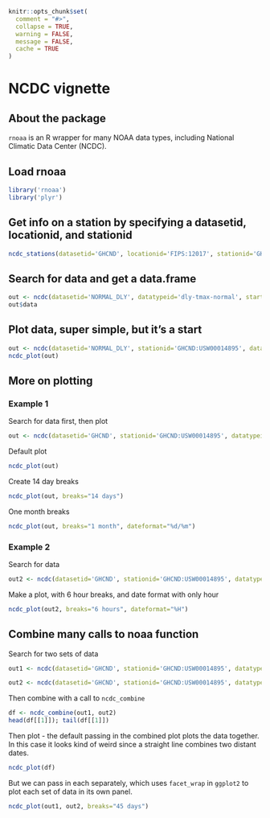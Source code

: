 <!--
%\VignetteEngine{knitr::knitr}
%\VignetteIndexEntry{ncdc vignette}
%\VignetteEncoding{UTF-8}
-->

```r
knitr::opts_chunk$set(
  comment = "#>", 
  collapse = TRUE,
  warning = FALSE, 
  message = FALSE,
  cache = TRUE
)
```

NCDC vignette
======

## About the package

`rnoaa` is an R wrapper for many NOAA data types, including National Climatic Data Center (NCDC).

## Load rnoaa

```r
library('rnoaa')
library('plyr')
```

## Get info on a station by specifying a datasetid, locationid, and stationid

```r
ncdc_stations(datasetid='GHCND', locationid='FIPS:12017', stationid='GHCND:USC00084289')
```

## Search for data and get a data.frame

```r
out <- ncdc(datasetid='NORMAL_DLY', datatypeid='dly-tmax-normal', startdate = '2010-05-01', enddate = '2010-05-10')
out$data
```

## Plot data, super simple, but it's a start

```r
out <- ncdc(datasetid='NORMAL_DLY', stationid='GHCND:USW00014895', datatypeid='dly-tmax-normal', startdate = '2010-01-01', enddate = '2010-12-10', limit = 300)
ncdc_plot(out)
```

## More on plotting

### Example 1

Search for data first, then plot

```r
out <- ncdc(datasetid='GHCND', stationid='GHCND:USW00014895', datatypeid='PRCP', startdate = '2010-05-01', enddate = '2010-10-31', limit=500)
```

Default plot

```r
ncdc_plot(out)
```

Create 14 day breaks

```r
ncdc_plot(out, breaks="14 days")
```

One month breaks

```r
ncdc_plot(out, breaks="1 month", dateformat="%d/%m")
```

### Example 2

Search for data

```r
out2 <- ncdc(datasetid='GHCND', stationid='GHCND:USW00014895', datatypeid='PRCP', startdate = '2010-05-01', enddate = '2010-05-03', limit=100)
```

Make a plot, with 6 hour breaks, and date format with only hour

```r
ncdc_plot(out2, breaks="6 hours", dateformat="%H")
```

## Combine many calls to noaa function

Search for two sets of data

```r
out1 <- ncdc(datasetid='GHCND', stationid='GHCND:USW00014895', datatypeid='PRCP', startdate = '2010-03-01', enddate = '2010-05-31', limit=500)

out2 <- ncdc(datasetid='GHCND', stationid='GHCND:USW00014895', datatypeid='PRCP', startdate = '2010-09-01', enddate = '2010-10-31', limit=500)
```

Then combine with a call to `ncdc_combine`

```r
df <- ncdc_combine(out1, out2)
head(df[[1]]); tail(df[[1]])
```

Then plot - the default passing in the combined plot plots the data together. In this case it looks kind of weird since a straight line combines two distant dates.

```r
ncdc_plot(df)
```

But we can pass in each separately, which uses `facet_wrap` in `ggplot2` to plot each set of data in its own panel.

```r
ncdc_plot(out1, out2, breaks="45 days")
```
